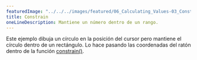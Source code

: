 ---
featuredImage: "../../../images/featured/06_Calculating_Values-03_Constrain-thumbnail.png"
title: Constrain
oneLineDescription: Mantiene un número dentro de un rango.
---

Este ejemplo dibuja un círculo en la posición del cursor pero mantiene el círculo dentro de un rectángulo. 
Lo hace pasando las coordenadas del ratón dentro de la función <a href="/reference/#/p5/constrain/" 
target="_blank">constrain()</a>.